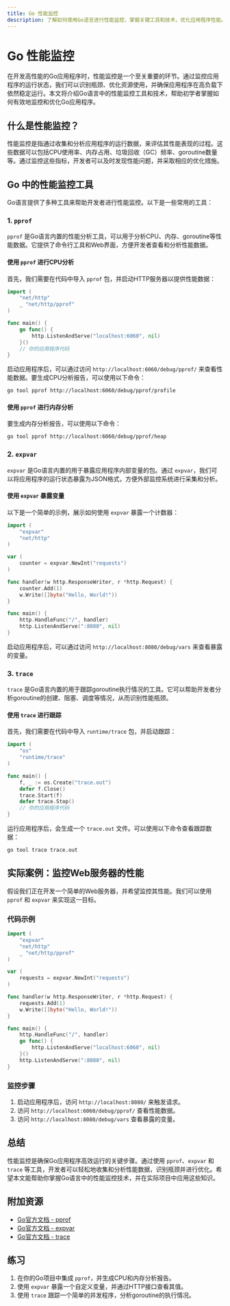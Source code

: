 ```yaml
---
title: Go 性能监控
description: 了解如何使用Go语言进行性能监控，掌握关键工具和技术，优化应用程序性能。
---
```


# Go 性能监控

在开发高性能的Go应用程序时，性能监控是一个至关重要的环节。通过监控应用程序的运行状态，我们可以识别瓶颈、优化资源使用，并确保应用程序在高负载下依然稳定运行。本文将介绍Go语言中的性能监控工具和技术，帮助初学者掌握如何有效地监控和优化Go应用程序。

## 什么是性能监控？

性能监控是指通过收集和分析应用程序的运行数据，来评估其性能表现的过程。这些数据可以包括CPU使用率、内存占用、垃圾回收（GC）频率、goroutine数量等。通过监控这些指标，开发者可以及时发现性能问题，并采取相应的优化措施。

## Go 中的性能监控工具

Go语言提供了多种工具来帮助开发者进行性能监控。以下是一些常用的工具：

### 1. `pprof`

`pprof` 是Go语言内置的性能分析工具，可以用于分析CPU、内存、goroutine等性能数据。它提供了命令行工具和Web界面，方便开发者查看和分析性能数据。

#### 使用 `pprof` 进行CPU分析

首先，我们需要在代码中导入 `pprof` 包，并启动HTTP服务器以提供性能数据：

```go
import (
    "net/http"
    _ "net/http/pprof"
)

func main() {
    go func() {
        http.ListenAndServe("localhost:6060", nil)
    }()
    // 你的应用程序代码
}
```

启动应用程序后，可以通过访问 `http://localhost:6060/debug/pprof/` 来查看性能数据。要生成CPU分析报告，可以使用以下命令：

```bash
go tool pprof http://localhost:6060/debug/pprof/profile
```

#### 使用 `pprof` 进行内存分析

要生成内存分析报告，可以使用以下命令：

```bash
go tool pprof http://localhost:6060/debug/pprof/heap
```

### 2. `expvar`

`expvar` 是Go语言内置的用于暴露应用程序内部变量的包。通过 `expvar`，我们可以将应用程序的运行状态暴露为JSON格式，方便外部监控系统进行采集和分析。

#### 使用 `expvar` 暴露变量

以下是一个简单的示例，展示如何使用 `expvar` 暴露一个计数器：

```go
import (
    "expvar"
    "net/http"
)

var (
    counter = expvar.NewInt("requests")
)

func handler(w http.ResponseWriter, r *http.Request) {
    counter.Add(1)
    w.Write([]byte("Hello, World!"))
}

func main() {
    http.HandleFunc("/", handler)
    http.ListenAndServe(":8080", nil)
}
```

启动应用程序后，可以通过访问 `http://localhost:8080/debug/vars` 来查看暴露的变量。

### 3. `trace`

`trace` 是Go语言内置的用于跟踪goroutine执行情况的工具。它可以帮助开发者分析goroutine的创建、阻塞、调度等情况，从而识别性能瓶颈。

#### 使用 `trace` 进行跟踪

首先，我们需要在代码中导入 `runtime/trace` 包，并启动跟踪：

```go
import (
    "os"
    "runtime/trace"
)

func main() {
    f, _ := os.Create("trace.out")
    defer f.Close()
    trace.Start(f)
    defer trace.Stop()
    // 你的应用程序代码
}
```

运行应用程序后，会生成一个 `trace.out` 文件。可以使用以下命令查看跟踪数据：

```bash
go tool trace trace.out
```

## 实际案例：监控Web服务器的性能

假设我们正在开发一个简单的Web服务器，并希望监控其性能。我们可以使用 `pprof` 和 `expvar` 来实现这一目标。

### 代码示例

```go
import (
    "expvar"
    "net/http"
    _ "net/http/pprof"
)

var (
    requests = expvar.NewInt("requests")
)

func handler(w http.ResponseWriter, r *http.Request) {
    requests.Add(1)
    w.Write([]byte("Hello, World!"))
}

func main() {
    http.HandleFunc("/", handler)
    go func() {
        http.ListenAndServe("localhost:6060", nil)
    }()
    http.ListenAndServe(":8080", nil)
}
```

### 监控步骤

1. 启动应用程序后，访问 `http://localhost:8080/` 来触发请求。
2. 访问 `http://localhost:6060/debug/pprof/` 查看性能数据。
3. 访问 `http://localhost:8080/debug/vars` 查看暴露的变量。

## 总结

性能监控是确保Go应用程序高效运行的关键步骤。通过使用 `pprof`、`expvar` 和 `trace` 等工具，开发者可以轻松地收集和分析性能数据，识别瓶颈并进行优化。希望本文能帮助你掌握Go语言中的性能监控技术，并在实际项目中应用这些知识。

## 附加资源

- [Go官方文档 - pprof](https://golang.org/pkg/net/http/pprof/)
- [Go官方文档 - expvar](https://golang.org/pkg/expvar/)
- [Go官方文档 - trace](https://golang.org/pkg/runtime/trace/)

## 练习

1. 在你的Go项目中集成 `pprof`，并生成CPU和内存分析报告。
2. 使用 `expvar` 暴露一个自定义变量，并通过HTTP接口查看其值。
3. 使用 `trace` 跟踪一个简单的并发程序，分析goroutine的执行情况。
